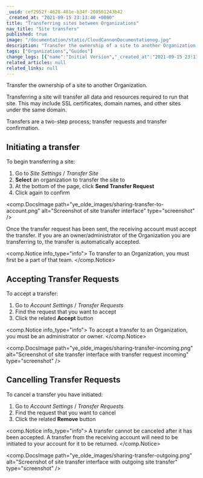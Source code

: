 ```yaml
---
_uuid: cef2952f-4628-481e-b34f-208501243b42
_created_at: "2021-09-15 23:13:40 +0000"
title: "Transferring sites between Organizations"
nav_title: "Site transfers"
published: true
image: "/documentation/static/CloudCannonDocumentationog.jpg"
description: "Transfer the ownership of a site to another Organization."
tags: ["Organizations","Guides"]
change_logs: [{"name":"Initial Version","_created_at":"2021-09-15 23:13:40 +0000"}]
related_articles: null
related_links: null
---
```


Transfer the ownership of a site to another Organization.

Transferring a site will transfer all data and resources required to run that site. This may include SSL certificates, domain names, and other sites under the same domain.

Transfers are a two-step process; transfer requests and transfer confirmation.

## Initiating a transfer
To begin transferring a site:

1. Go to *Site Settings* / *Transfer Site*
2. **Select** an organization to transfer the site to
3. At the bottom of the page, click **Send Transfer Request**
4. Click again to confirm

<comp.DocsImage path="ye_olde_images/sharing-transfer-to-account.png" alt="Screenshot of site transfer interface" type="screenshot" />

Once the transfer request has been sent, the receiving account must accept the transfer. If you are an owner/administrator of the Organization you are transferring to, the transfer is automatically accepted.

<comp.Notice info_type="info">
  To transfer to an Organization, you must first be a part of that team.
</comp.Notice>

## Accepting Transfer Requests
To accept a transfer:

1. Go to *Account Settings* / *Transfer Requests*
2. Find the request that you want to accept
3. Click the related **Accept** button

<comp.Notice info_type="info">
  To accept a transfer to an Organization, you must be an administrator or owner.
</comp.Notice>

<comp.DocsImage path="ye_olde_images/sharing-transfer-incoming.png" alt="Screenshot of site transfer interface with transfer request incoming" type="screenshot" />

## Cancelling Transfer Requests
To cancel a transfer you have initiated:

1. Go to *Account Settings* / *Transfer Requests*
2. Find the request that you want to cancel
3. Click the related **Remove** button

<comp.Notice info_type="info">
  A transfer cannot be canceled after it has been accepted. A transfer from the receiving account will need to be initiated to your account for it to be returned.
</comp.Notice>

<comp.DocsImage path="ye_olde_images/sharing-transfer-outgoing.png" alt="Screenshot of site transfer interface with outgoing site transfer" type="screenshot" />
